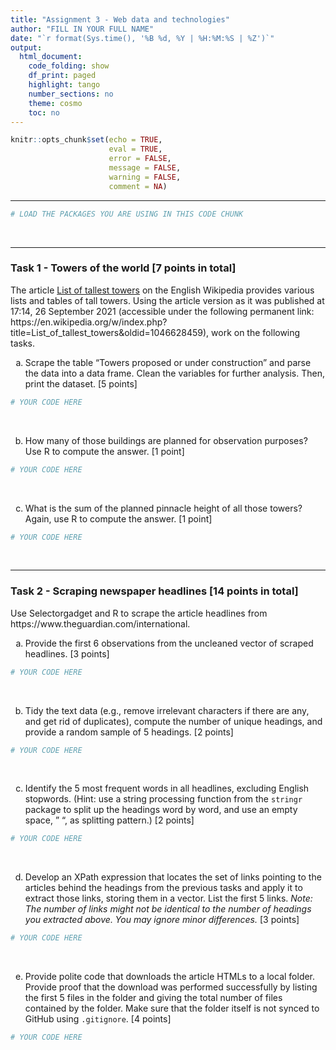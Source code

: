 ```yaml
---
title: "Assignment 3 - Web data and technologies"
author: "FILL IN YOUR FULL NAME"
date: "`r format(Sys.time(), '%B %d, %Y | %H:%M:%S | %Z')`"
output:
  html_document:
    code_folding: show
    df_print: paged
    highlight: tango
    number_sections: no
    theme: cosmo
    toc: no
---
```

  
<style>
div.answer {background-color:#f3f0ff; border-radius: 5px; padding: 20px;}
</style>

```r
knitr::opts_chunk$set(echo = TRUE,
                      eval = TRUE,
                      error = FALSE,
                      message = FALSE,
                      warning = FALSE,
                      comment = NA)
```

<!-- Do not forget to input your Github username in the YAML configuration up there --> 

***

```r
# LOAD THE PACKAGES YOU ARE USING IN THIS CODE CHUNK
```

<br>

***

### Task 1 - Towers of the world [7 points in total]

The article [List of tallest towers](https://en.wikipedia.org/wiki/List_of_tallest_towers) on the English Wikipedia provides various lists and tables of tall towers. Using the article version as it was published at 17:14, 26 September 2021 (accessible under the following permanent link: https://en.wikipedia.org/w/index.php?title=List_of_tallest_towers&oldid=1046628459), work on the following tasks.

a) Scrape the table "Towers proposed or under construction" and parse the data into a data frame. Clean the variables for further analysis. Then, print the dataset. [5 points]

```r
# YOUR CODE HERE
```

<br>

b) How many of those buildings are planned for observation purposes? Use R to compute the answer. [1 point]

```r
# YOUR CODE HERE
```

<br>

c) What is the sum of the planned pinnacle height of all those towers? Again, use R to compute the answer.  [1 point]

```r
# YOUR CODE HERE
```


<br>

***

### Task 2 - Scraping newspaper headlines [14 points in total]

Use Selectorgadget and R to scrape the article headlines from https://www.theguardian.com/international. 

a) Provide the first 6 observations from the uncleaned vector of scraped headlines. [3 points]

```r
# YOUR CODE HERE
```

<br>

b) Tidy the text data (e.g., remove irrelevant characters if there are any, and get rid of duplicates), compute the number of unique headings, and provide a random sample of 5 headings. [2 points]

```r
# YOUR CODE HERE
```

<br>

c) Identify the 5 most frequent words in all headlines, excluding English stopwords. (Hint: use a string processing function from the `stringr` package to split up the headings word by word, and use an empty space, " ", as splitting pattern.) [2 points]

```r
# YOUR CODE HERE
```

<br>

d) Develop an XPath expression that locates the set of links pointing to the articles behind the headings from the previous tasks and apply it to extract those links, storing them in a vector. List the first 5 links. *Note: The number of links might not be identical to the number of headings you extracted above. You may ignore minor differences.* [3 points]

```r
# YOUR CODE HERE
```

<br>

e) Provide polite code that downloads the article HTMLs to a local folder. Provide proof that the download was performed successfully by listing the first 5 files in the folder and giving the total number of files contained by the folder. Make sure that the folder itself is not synced to GitHub using `.gitignore`. [4 points]

```r
# YOUR CODE HERE
```



